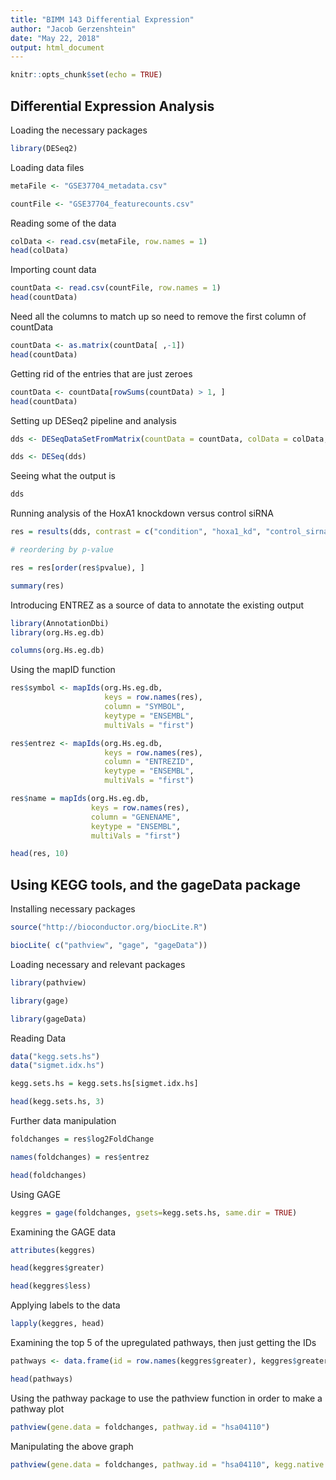 ```yaml
---
title: "BIMM 143 Differential Expression"
author: "Jacob Gerzenshtein"
date: "May 22, 2018"
output: html_document
---
```


```r
knitr::opts_chunk$set(echo = TRUE)
```

## Differential Expression Analysis 

Loading the necessary packages

```r
library(DESeq2)
```

Loading data files


```r
metaFile <- "GSE37704_metadata.csv"

countFile <- "GSE37704_featurecounts.csv"
```

Reading some of the data

```r
colData <- read.csv(metaFile, row.names = 1)
head(colData)
```

Importing count data

```r
countData <- read.csv(countFile, row.names = 1)
head(countData)
```

Need all the columns to match up so need to remove the first column of countData

```r
countData <- as.matrix(countData[ ,-1])
head(countData)
```

Getting rid of the entries that are just zeroes 

```r
countData <- countData[rowSums(countData) > 1, ]
head(countData)
```


Setting up DESeq2 pipeline and analysis 

```r
dds <- DESeqDataSetFromMatrix(countData = countData, colData = colData, design = ~condition)

dds <- DESeq(dds)
```


Seeing what the output is

```r
dds
```

Running analysis of the HoxA1 knockdown versus control siRNA

```r
res = results(dds, contrast = c("condition", "hoxa1_kd", "control_sirna"))

# reordering by p-value

res = res[order(res$pvalue), ]

summary(res)
```
 
Introducing ENTREZ as a source of data to annotate the existing output

```r
library(AnnotationDbi)
library(org.Hs.eg.db)

columns(org.Hs.eg.db)
```


Using the mapID function

```r
res$symbol <- mapIds(org.Hs.eg.db,
                     keys = row.names(res),
                     column = "SYMBOL",
                     keytype = "ENSEMBL",
                     multiVals = "first")

res$entrez <- mapIds(org.Hs.eg.db,
                     keys = row.names(res),
                     column = "ENTREZID",
                     keytype = "ENSEMBL",
                     multiVals = "first")

res$name = mapIds(org.Hs.eg.db,
                  keys = row.names(res),
                  column = "GENENAME",
                  keytype = "ENSEMBL",
                  multiVals = "first")

head(res, 10)
```


## Using KEGG tools, and the gageData package

Installing necessary packages

```r
source("http://bioconductor.org/biocLite.R")

biocLite( c("pathview", "gage", "gageData"))
```

Loading necessary and relevant packages

```r
library(pathview)

library(gage)

library(gageData)
```

Reading Data

```r
data("kegg.sets.hs")
data("sigmet.idx.hs")

kegg.sets.hs = kegg.sets.hs[sigmet.idx.hs]

head(kegg.sets.hs, 3)
```

Further data manipulation

```r
foldchanges = res$log2FoldChange

names(foldchanges) = res$entrez

head(foldchanges)
```



Using GAGE

```r
keggres = gage(foldchanges, gsets=kegg.sets.hs, same.dir = TRUE)
```

Examining the GAGE data


```r
attributes(keggres)
```

```r
head(keggres$greater)
```
 
```r
head(keggres$less)
```
 
Applying labels to the data 

```r
lapply(keggres, head)
```

Examining the top 5 of the upregulated pathways, then just getting the IDs

```r
pathways <- data.frame(id = row.names(keggres$greater), keggres$greater)

head(pathways)
```

Using the pathway package to use the pathview function in order to make a pathway plot 

```r
pathview(gene.data = foldchanges, pathway.id = "hsa04110")


```


Manipulating the above graph

```r
pathview(gene.data = foldchanges, pathway.id = "hsa04110", kegg.native = FALSE)
```

